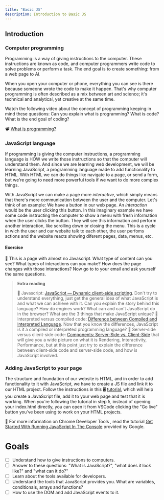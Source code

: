 ```yaml
---
title: "Basic JS"
description: Introduction to Basic JS
---
```


## Introduction

### Computer programming

Programming is a way of giving instructions to the computer. These instructions are known as code, and computer programmers write code to solve problems or perform a task. The end goal is to create something: from a web page to AI.

When you open your computer or phone, everything you can see is there because someone wrote the code to make it happen. That's why computer programming is often described as a mix between art and science; it's technical and analytical, yet creative at the same time.

Watch the following video about the concept of programming keeping in mind these questions: Can you explain what is programming? What is code? What is the end goal of coding?

📽️ [What is programming?](https://www.youtube.com/embed/FCMxA3m_Imc)

### JavaScript language

If programming is giving the computer instructions, a programming language is HOW we write those instructions so that the computer will understand them. And since we are learning web development, we will be learning JavaScript, a programming language made to add functionality to HTML. With HTML we can do things like navigate to a page, or send a form, but we're going to need more powerful tools if we want to do more complex things.

With JavaScript we can make a page more _interactive_, which simply means that there's more communication between the user and the computer. Let's think of an example: We have a button in our web page. An _interaction_ would be the user clicking this button. In this imaginary example we have some code instructing the computer to show a menu with fresh information when the user clicks the button. They will see this information and perform another interaction, like scrolling down or closing the menu. This is a cycle in wich the user and our website talk to each other, the user perfoms actions and the website reacts showing diferent pages, data, menus, etc.

#### Exercise

📖 This is a page with almost no Javascript. What type of content can you see? What types of interactions can you make? How does the page changes with those interactions? Now go to to your email and ask yourself the same questions.

> **Extra reading**
>
> 📖 Javascript: [JavaScript — Dynamic client-side scripting](https://javascript.info/intro). Don't try to understand everything, just get the general idea of what JavaScript is and what we can achieve with it. Can you explain the story behind this language? How do engines work? What can and can't JavaScript do in the browser? What are the 3 things that make JavaScript unique?
> 📖 Interpreted versus compiled code: [Difference between Compiled and Interpreted Language](https://www.geeksforgeeks.org/difference-between-compiled-and-interpreted-language/). Now that you know the differences, JavaScript is it a compiled or interpreted programming language?
> 📖 Server-side versus client-side code: [Components: Server-Side vs. Client-Side](https://css-tricks.com/components-server-side-vs-client-side/) that will give you a wide picture on what it is Rendering, Interactivity, Performance, but at this point just try to explain the difference between client-side code and server-side code, and how is JavaScript involved.

### Adding JavaScript to your page

The structure and foundation of our website is HTML, and in order to add functionality to it with JavaScript, we have to create a JS file and link it to our HTML project. Follow the instructions in this 🖥 [tutorial](https://medium.com/@tanya/add-javascript-to-a-web-page-46b192017c0e), which will help you create a JavaScript file, add it to your web page and test that it is working. When you're following the tutorial in step 5, instead of opening your index.html directly, you can open it from VSCode clicking the "Go live" button you've been using to work on your HTML projects.

📖 For more information on Chrome Developer Tools , read the tutorial [Get Started With Running JavaScript In The Console](https://developers.google.com/web/tools/chrome-devtools/console/javascript) provided by Google.

# Goals

-   [ ] Understand how to give instructions to computers.
-   [ ] Answer to these questions: "What is JavaScript?", "what does it look like?" and "what can it do?"
-   [ ] Learn about the tools available for developers.
-   [ ] Understand the tools that JavaScript provides you. What are variables, conditionals, arrays and functions?
-   [ ] How to use the DOM and add JavaScript events to it.
